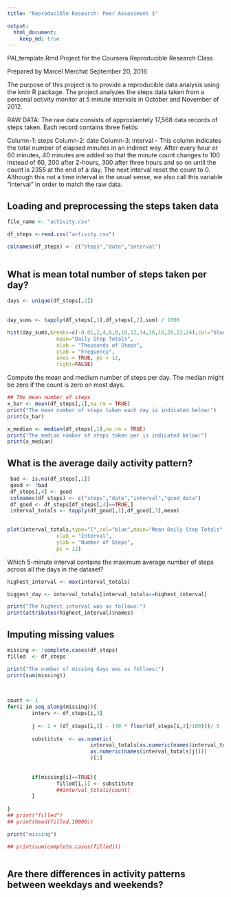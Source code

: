 ```yaml
---
title: "Reproducible Research: Peer Assessment 1"

output: 
  html_document:
    keep_md: true
---
```


PAI_template.Rmd
Project for the Coursera Reproducible Research Class

Prepared by Marcel Merchat
September 20, 2016

The purpose of this project is to provide a reproducible data analysis using
the knitr R package. The project analyzes the steps data taken from a personal
activity monitor at 5 minute intervals in October and November of 2012. 

RAW DATA:
The raw data consists of approxiamtely 17,568 data records of steps taken. Each
record contains three fields:

Column-1: steps
Column-2: date
Column-3: interval - This column indicates the total number of elapsed minutes
          in an indirect way. After every hour or 60 minutes, 40 minutes are
          added so that the minute count changes to 100 instead of 60, 200 after
          2-hours, 300 after three hours and so on until the count is 2355 at
          the end of a day. The next interval reset the count to 0. Although
          this not a time interval in the usual sense, we also call this
          variable "interval" in order to match the raw data.
          
## Loading and preprocessing the steps taken data


```r

file_name <- "activity.csv"

df_steps <-read.csv("activity.csv")

colnames(df_steps) <- c("steps","date","interval")
               
```



## What is mean total number of steps taken per day?


```r

days <- unique(df_steps[,2])
           
   
day_sums <- tapply(df_steps[,1],df_steps[,2],sum) / 1000

```

```r

hist(day_sums,breaks=c(-0.01,2,4,6,8,10,12,14,16,18,20,22,24),col="blue",
                main="Daily Step Totals",
                xlab = "Thousands of Steps",
                ylab = "Frequency",
                axes = TRUE, ps = 12,
                right=FALSE)
```  


Compute the mean and medium number of steps per day.
The median might be zero if the count is zero on most days.
```r

## The mean number of steps
x_bar <- mean(df_steps[,1],na.rm = TRUE)
print("The mean number of steps taken each day is indicated below:")
print(x_bar)

x_median <- median(df_steps[,1],na.rm = TRUE)
print("The median number of steps taken per is indicated below:")
print(x_median)

```

## What is the average daily activity pattern?
```r

 bad <- is.na(df_steps[,1])
 good <- !bad
 df_steps[,4] <- good 
 colnames(df_steps) <- c("steps","date","interval","good_data")
 df_good <- df_steps[df_steps[,4]==TRUE,]
 interval_totals <- tapply(df_good[,1],df_good[,3],mean)
 
```


```r

plot(interval_totals,type="l",col="blue",main="Mean Daily Step Totals",
                xlab = "Interval",
                ylab = "Number of Steps",
                ps = 12)
```  

Which 5-minute interval contains the maximum average number of steps across all
the days in the dataset?

```r

highest_interval <- max(interval_totals) 

biggest_day <- interval_totals[interval_totals==highest_interval]

print("The highest interval was as follows:")
print(attributes(highest_interval)$names)

```


## Imputing missing values

```r

missing <- !complete.cases(df_steps)
filled  <- df_steps

print("The number of missing days was as follows:")
print(sum(missing))
      
      

count <- 1
for(i in seq_along(missing)){
        interv <- df_steps[i,3]
        
        j <- 1 + (df_steps[i,3] - (40 * floor(df_steps[i,3]/100)))/ 5
        
        substitute  <- as.numeric(
                           interval_totals[as.numeric(names(interval_totals))==
                           as.numeric(names(interval_totals[j]))]
                           )[1]
        
        
        if(missing[i]==TRUE){
                filled[i,1] <- substitute
                ##interval_totals[count]
        }
           
}
## print("filled")
## print(head(filled,10000))

print("missing")

## print(sum(complete.cases(filled)))



```

## Are there differences in activity patterns between weekdays and weekends?
